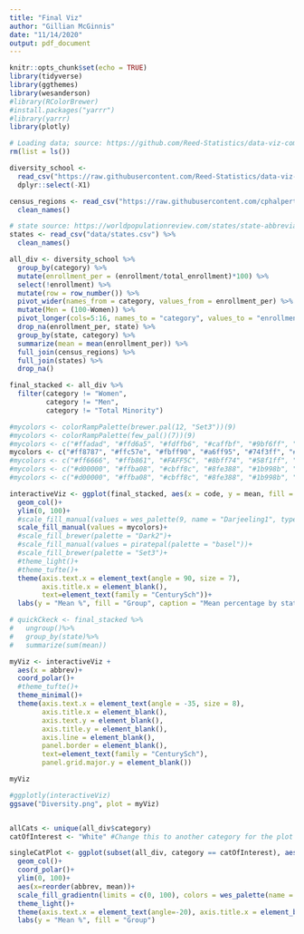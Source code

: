 ```yaml
---
title: "Final Viz"
author: "Gillian McGinnis"
date: "11/14/2020"
output: pdf_document
---
```


```r
knitr::opts_chunk$set(echo = TRUE)
library(tidyverse)
library(ggthemes)
library(wesanderson)
#library(RColorBrewer)
#install.packages("yarrr")
#library(yarrr)
library(plotly)
```

```r
# Loading data; source: https://github.com/Reed-Statistics/data-viz-competition-2020
rm(list = ls())

diversity_school <- 
  read_csv("https://raw.githubusercontent.com/Reed-Statistics/data-viz-competition-2020/main/data/diversity_school.csv") %>%
  dplyr::select(-X1)

census_regions <- read_csv("https://raw.githubusercontent.com/cphalpert/census-regions/master/us%20census%20bureau%20regions%20and%20divisions.csv") %>%
  clean_names()

# state source: https://worldpopulationreview.com/states/state-abbreviations
states <- read_csv("data/states.csv") %>%
  clean_names()
```

```r
all_div <- diversity_school %>%
  group_by(category) %>%
  mutate(enrollment_per = (enrollment/total_enrollment)*100) %>%
  select(!enrollment) %>%
  mutate(row = row_number()) %>%
  pivot_wider(names_from = category, values_from = enrollment_per) %>%
  mutate(Men = (100-Women)) %>%
  pivot_longer(cols=5:16, names_to = "category", values_to = "enrollment_per") %>%
  drop_na(enrollment_per, state) %>%
  group_by(state, category) %>%
  summarize(mean = mean(enrollment_per)) %>%
  full_join(census_regions) %>%
  full_join(states) %>%
  drop_na()

final_stacked <- all_div %>%
  filter(category != "Women",
         category != "Men",
         category != "Total Minority")

#mycolors <- colorRampPalette(brewer.pal(12, "Set3"))(9)
#mycolors <- colorRampPalette(few_pal()(7))(9)
#mycolors <- c("#ffadad", "#ffd6a5", "#fdffb6", "#caffbf", "#9bf6ff", "#a0c4ff", "#bdb2ff", "#ffc6ff", "#fffffc")
mycolors <- c("#ff8787", "#ffc57e", "#fbff90", "#a6ff95", "#74f3ff", "#79acff", "#9d8bff", "#ff9eff", "#ffffcc")
#mycolors <- c("#ff6666", "#ffb861", "#FAFF5C", "#8bff74", "#58f1ff", "#5c9bff", "#816aff", "#ff7dff", "#ffffcc")
#mycolors <- c("#d00000", "#ffba08", "#cbff8c", "#8fe388", "#1b998b", "#3185fc", "#5d2e8c", "#46237a", "#ff7b9c", "#ff9b85")
#mycolors <- c("#d00000", "#ffba08", "#cbff8c", "#8fe388", "#1b998b", "#3185fc", "#5d2e8c", "#ff7b9c", "#fffffc")

interactiveViz <- ggplot(final_stacked, aes(x = code, y = mean, fill = category))+
  geom_col()+
  ylim(0, 100)+
  #scale_fill_manual(values = wes_palette(9, name = "Darjeeling1", type = "continuous"))+
  scale_fill_manual(values = mycolors)+
  #scale_fill_brewer(palette = "Dark2")+
  #scale_fill_manual(values = piratepal(palette = "basel"))+
  #scale_fill_brewer(palette = "Set3")+
  #theme_light()+
  #theme_tufte()+
  theme(axis.text.x = element_text(angle = 90, size = 7),
        axis.title.x = element_blank(),
        text=element_text(family = "CenturySch"))+
  labs(y = "Mean %", fill = "Group", caption = "Mean percentage by state of enrolled student population by race.")

# quickCkeck <- final_stacked %>%
#   ungroup()%>%
#   group_by(state)%>%
#   summarize(sum(mean))

myViz <- interactiveViz +
  aes(x = abbrev)+
  coord_polar()+
  #theme_tufte()+
  theme_minimal()+
  theme(axis.text.x = element_text(angle = -35, size = 8),
        axis.title.x = element_blank(),
        axis.text.y = element_blank(),
        axis.title.y = element_blank(),
        axis.line = element_blank(),
        panel.border = element_blank(),
        text=element_text(family = "CenturySch"),
        panel.grid.major.y = element_blank())

myViz

#ggplotly(interactiveViz)
ggsave("Diversity.png", plot = myViz)


allCats <- unique(all_div$category)
catOfInterest <- "White" #Change this to another category for the plot below:

singleCatPlot <- ggplot(subset(all_div, category == catOfInterest), aes(x = abbrev, y = mean, fill = mean))+
  geom_col()+
  coord_polar()+
  ylim(0, 100)+
  aes(x=reorder(abbrev, mean))+
  scale_fill_gradientn(limits = c(0, 100), colors = wes_palette(name = "Zissou1", type="continuous"))+
  theme_light()+
  theme(axis.text.x = element_text(angle=-20), axis.title.x = element_blank())+
  labs(y = "Mean %", fill = "Group")
```

